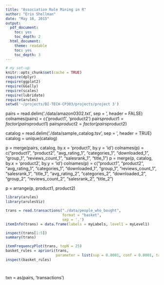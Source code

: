 ```yaml
---
title: "Association Rule Mining in R"
author: "Erin Shellman"
date: "May 16, 2015"
output:
  pdf_document:
    toc: yes
    toc_depth: 2
  html_document:
    theme: readable
    toc: yes
    toc_depth: 3
---
```


```r
# my set-up
knitr::opts_chunk$set(cache = TRUE)
require(dplyr)
require(ggplot2)
require(GGally)
require(scales)
require(lubridate)
require(arules)
setwd('~/projects/BI-TECH-CP303/projects/project 3')
```


pairs = read.delim('./data/amazon0302.txt',
                   sep = '\t',
                   header = FALSE)
colnames(pairs) = c('product1', 'product2')
pairs$product1 = factor(pairs$product1)
pairs$product2 = factor(pairs$product2)

catalog = read.delim('./data/sample_catalog.tsv',
                   sep = '\t',
                   header = TRUE)
catalog = unique(catalog)                

p = merge(pairs, catalog, by.x = 'product1', by.y = 'id')
colnames(p) = c("product1", "product2", "avg_rating_1", "categories_1", 
"downloaded_1", "group_1", "reviews_count_1", "salesrank_1", "title_1")
p = merge(p, catalog, by.x = 'product2', by.y = 'id')
colnames(p) = c("product1", "product2", "avg_rating_1", "categories_1", 
"downloaded_1", "group_1", "reviews_count_1", "salesrank_1", "title_1",
"avg_rating_2", "categories_2", "downloaded_2", "group_2", "reviews_count_2", 
"salesrank_2", "title_2")

p = arrange(p, product1, product2)

```r
library(arules)
library(arulesViz)

trans = read.transactions("./data/people_who_bought", 
                          format = "basket", 
                          sep = ',')
itemInfo(trans) = data.frame(labels = myLabels, level1 = myLevel1)

inspect(trans[1:5])
summary(trans)

itemFrequencyPlot(trans, topN = 25)
basket_rules = apriori(trans,
                       parameter = list(sup = 0.0001, conf = 0.0001, target = 'rules'))
inspect(basket_rules)




```



txn = as(pairs, 'transactions')




